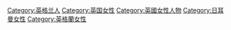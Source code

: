 [[Category:英格兰人|Category:英格兰人]]
[[Category:英国女性|Category:英国女性]]
[[Category:英國女性人物|Category:英國女性人物]]
[[Category:日耳曼女性|Category:日耳曼女性]]
[[Category:英格蘭女性|Category:英格蘭女性]]